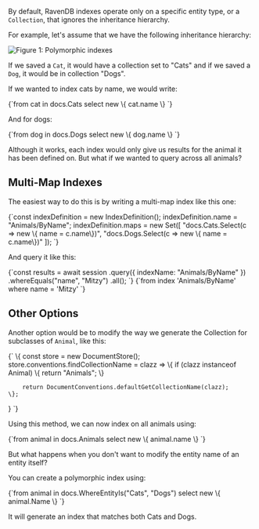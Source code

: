 
By default, RavenDB indexes operate only on a specific entity type, or a `Collection`, that ignores the inheritance hierarchy.

For example, let's assume that we have the following inheritance hierarchy:

![Figure 1: Polymorphic indexes](./assets/polymorphic_indexes_faq.png)

If we saved a `Cat`, it would have a collection set to "Cats" and if we saved a `Dog`, it would be in collection "Dogs".

If we wanted to index cats by name, we would write:

<TabItem value="csharp" label="csharp">
<CodeBlock language="csharp">
{`from cat in docs.Cats
select new \{ cat.name \}
`}
</CodeBlock>
</TabItem>

And for dogs:

<TabItem value="csharp" label="csharp">
<CodeBlock language="csharp">
{`from dog in docs.Dogs
select new \{ dog.name \}
`}
</CodeBlock>
</TabItem>

Although it works, each index would only give us results for the animal it has been defined on. But what if we wanted to query across all animals?

## Multi-Map Indexes

The easiest way to do this is by writing a multi-map index like this one:

<TabItem value="multi_map_1" label="multi_map_1">
<CodeBlock language="js">
{`const indexDefinition = new IndexDefinition();
indexDefinition.name = "Animals/ByName";
indexDefinition.maps = new Set([
    "docs.Cats.Select(c => new \{ name = c.name\})",
    "docs.Dogs.Select(c => new \{ name = c.name\})"
]);
`}
</CodeBlock>
</TabItem>

And query it like this:

<Tabs groupId='languageSyntax'>
<TabItem value="Query" label="Query">
<CodeBlock language="js">
{`const results = await session
    .query({ indexName: "Animals/ByName" })
    .whereEquals("name", "Mitzy")
    .all();
`}
</CodeBlock>
</TabItem>
<TabItem value="RQL" label="RQL">
<CodeBlock language="sql">
{`from index 'Animals/ByName'
where name = 'Mitzy'
`}
</CodeBlock>
</TabItem>
</Tabs>

## Other Options

Another option would be to modify the way we generate the Collection for subclasses of `Animal`, like this:

<TabItem value="other_ways_1" label="other_ways_1">
<CodeBlock language="js">
{`
\{
    const store = new DocumentStore();
    store.conventions.findCollectionName = clazz => \{
        if (clazz instanceof Animal) \{
            return "Animals";
        \}

        return DocumentConventions.defaultGetCollectionName(clazz);
    \};
\}
`}
</CodeBlock>
</TabItem>

Using this method, we can now index on all animals using:

<TabItem value="csharp" label="csharp">
<CodeBlock language="csharp">
{`from animal in docs.Animals
select new \{ animal.name \}
`}
</CodeBlock>
</TabItem>

But what happens when you don't want to modify the entity name of an entity itself?

You can create a polymorphic index using:

<TabItem value="csharp" label="csharp">
<CodeBlock language="csharp">
{`from animal in docs.WhereEntityIs("Cats", "Dogs")
select new \{ animal.Name \}
`}
</CodeBlock>
</TabItem>

It will generate an index that matches both Cats and Dogs.


